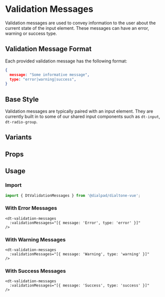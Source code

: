 
# Validation Messages

<Subtitle>
  Validation messages are used to convey information to the user about the current state of the input element. These
  messages can have an error, warning or success type.
</Subtitle>

## Validation Message Format

Each provided validation message has the following format:

```json
{
  message: "Some informative message",
  type: "error|warning|success",
}
```

## Base Style

Validation messages are typically paired with an input element. They are currently built in to some of
our shared input components such as `dt-input`, `dt-radio-group`.

<Canvas>
  <Story id="forms-validation-messages--default" />
</Canvas>

## Variants

<Canvas>
  <Story id="forms-validation-messages--variants" />
</Canvas>

## Props

<ArgsTable of={DtValidationMessages} />

## Usage

### Import

```jsx
import { DtValidationMessages } from '@dialpad/dialtone-vue';
```

<h3 style={{ color: 'red' }}>With Error Messages</h3>

```vue
<dt-validation-messages
  :validationMessages="[{ message: 'Error', type: 'error' }]"
/>
```

<h3 style={{ color: 'Goldenrod' }}>With Warning Messages</h3>

```vue
<dt-validation-messages
  :validationMessages="[{ message: 'Warning', type: 'warning' }]"
/>
```

<h3 style={{ color: 'green' }}>With Success Messages</h3>

```vue
<dt-validation-messages
  :validationMessages="[{ message: 'Success', type: 'success' }]"
/>
```

